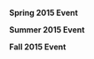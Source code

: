 
'''Spring 2015 Event'''
{{{!}} style="border-spacing: 2px; border: 1px solid darkgray;"
! style="width: 50px;" {{!}} E1
! style="width: 50px;" {{!}} E2
! style="width: 50px;" {{!}} E3
! style="width: 50px;" {{!}} E4
! style="width: 50px;" {{!}} E5
! style="width: 50px;" {{!}} E6
{{!}}-
{{!}}- style="text-align: center;"
{{!}} style="border: 1px solid blue;"{{!}} [[File:EventMedal-Easy.png|50px]]
{{!}} style="border: 1px solid blue;"{{!}} [[File:EventMedal-Easy.png|50px]]
{{!}} style="border: 1px solid blue;"{{!}} [[File:EventMedal-Easy.png|50px]]
{{!}} style="border: 1px solid blue;"{{!}} [[File:EventMedal-Easy.png|50px]]
{{!}} style="border: 1px solid blue;"{{!}} [[File:EventMedal-Easy.png|50px]]
{{!}} style="border: 1px solid blue;"{{!}} [[File:EventMedal-Easy.png|50px]]
{{!}}- style="text-align: center;"
{{!}}}

'''Summer 2015 Event'''
{{{!}} style="border-spacing: 2px; border: 1px solid darkgray;"
! style="width: 50px;" {{!}} E1
! style="width: 50px;" {{!}} E2
! style="width: 50px;" {{!}} E3
! style="width: 50px;" {{!}} E4
! style="width: 50px;" {{!}} E5
! style="width: 50px;" {{!}} E6
! style="width: 50px;" {{!}} E7
{{!}}-
{{!}}- style="text-align: center;"
{{!}} style="border: 1px solid blue;"{{!}} [[File:EventMedal-Hard.png|50px]]
{{!}} style="border: 1px solid blue;"{{!}} [[File:EventMedal-Hard.png|50px]]
{{!}} style="border: 1px solid blue;"{{!}} [[File:EventMedal-Easy.png|50px]]
{{!}} style="border: 1px solid blue;"{{!}} [[File:EventMedal-Easy.png|50px]]
{{!}} style="border: 1px solid blue;"{{!}} [[File:EventMedal-Easy.png|50px]]
{{!}} style="border: 1px solid blue;"{{!}} [[File:EventMedal-Normal.png|50px]]
{{!}} style="border: 1px solid blue;"{{!}} [[File:EventMedal-Easy.png|50px]]
{{!}}- style="text-align: center;"
{{!}}}

'''Fall 2015 Event'''
{{{!}} style="border-spacing: 2px; border: 1px solid darkgray;"
! style="width: 50px;" {{!}} E1
! style="width: 50px;" {{!}} E2
! style="width: 50px;" {{!}} E3
! style="width: 50px;" {{!}} E4
! style="width: 50px;" {{!}} E5
{{!}}-
{{!}}- style="text-align: center;"
{{!}} style="border: 1px solid blue;"{{!}} [[File:EventMedal-Hard.png|50px]]
{{!}} style="border: 1px solid blue;"{{!}} [[File:EventMedal-Hard.png|50px]]
{{!}} style="border: 1px solid blue;"{{!}} [[File:EventMedal-Hard.png|50px]]
{{!}} style="border: 1px solid blue;"{{!}} [[File:EventMedal-Hard.png|50px]]
{{!}} style="border: 1px solid blue;"{{!}} [[File:EventMedal-Hard.png|50px]]
{{!}}- style="text-align: center;"
{{!}}}